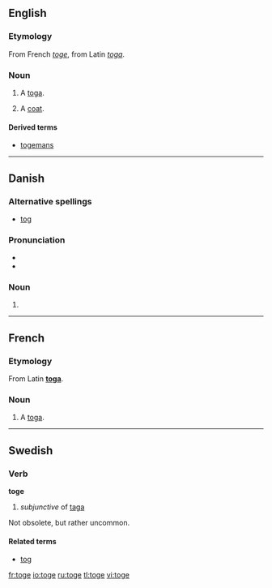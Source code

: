 ==English==

===Etymology===
From French ''[[toge#French|toge]]'', from Latin ''[[toga#Latin|toga]]''.

===Noun===
{{en-noun}}

# {{obsolete}} A [[toga]].
# {{cant}} A [[coat]].

====Derived terms====
* [[togemans]]

----

==Danish==

===Alternative spellings===
* [[tog]]

===Pronunciation===
* {{IPA|/tɔːɡə/|[ˈtˢɔːwə]|lang=da}}
* {{homophones|tåge|lang=da}}

===Noun===
{{infl|da|noun form|g=n}}

# {{form of|plural indefinite|tog|lang=da}}

----

==French==

===Etymology===
From Latin '''[[toga#Laitn|toga]]'''.

===Noun===
{{fr-noun|f}}

# A [[toga]].

----

==Swedish==

===Verb===
'''toge'''

# ''subjunctive'' of [[taga]]

Not obsolete, but rather uncommon.

====Related terms====
* [[tog]]

[[fr:toge]]
[[io:toge]]
[[ru:toge]]
[[tl:toge]]
[[vi:toge]]